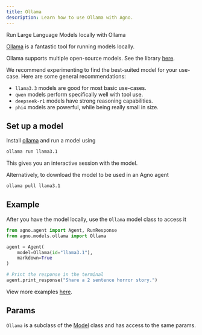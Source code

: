 ```yaml
---
title: Ollama
description: Learn how to use Ollama with Agno.
---
```


Run Large Language Models locally with Ollama

[Ollama](https://ollama.com) is a fantastic tool for running models locally.

Ollama supports multiple open-source models. See the library [here](https://ollama.com/library).

We recommend experimenting to find the best-suited model for your use-case. Here are some general recommendations:

- `llama3.3` models are good for most basic use-cases.
- `qwen` models perform specifically well with tool use.
- `deepseek-r1` models have strong reasoning capabilities.
- `phi4` models are powerful, while being really small in size.

## Set up a model

Install [ollama](https://ollama.com) and run a model using

```bash run model
ollama run llama3.1
```

This gives you an interactive session with the model.

Alternatively, to download the model to be used in an Agno agent

```bash pull model
ollama pull llama3.1
```

## Example

After you have the model locally, use the `Ollama` model class to access it

<CodeGroup>

```python agent.py
from agno.agent import Agent, RunResponse
from agno.models.ollama import Ollama

agent = Agent(
    model=Ollama(id="llama3.1"),
    markdown=True
)

# Print the response in the terminal
agent.print_response("Share a 2 sentence horror story.")
```

</CodeGroup>

<Note> View more examples [here](/examples/models/ollama). </Note>

## Params

<Snippet file="model-ollama-params.mdx" />

`Ollama` is a subclass of the [Model](/reference/models/model) class and has access to the same params.
